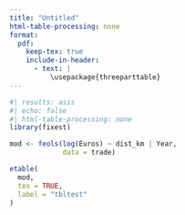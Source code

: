 ```yaml
---
title: "Untitled"
html-table-processing: none
format: 
  pdf:
    keep-tex: true
    include-in-header:
      - text: |
          \usepackage{threeparttable}
---
```


```r
#| results: asis
#| echo: false
#| html-table-processing: none
library(fixest)

mod <- feols(log(Euros) ~ dist_km | Year, 
             data = trade)

etable(
  mod,
  tex = TRUE,
  label = "tbltest"
)

```
\ref{tbltest}
